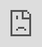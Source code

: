 ```yaml
---
title: "WhoseEgg"
subtitle: ".white[A Shiny App for Identifying Invasive Carp Using Random Forests and Fish Egg Characteristics]"
author: 
  - "<br>"
  - ".white[Katherine Goode]"
  - ".white[Joint work with] [Dr. Michael Weber](https://michaeljohnweber.wixsite.com/fisherieslab) .white[and] [Dr. Philip Dixon](https://pdixon.stat.iastate.edu/)"
  - ".white[Presented at ISU LunchinatoRs]"
date: ".white[April 16, 2021] <br> <br> <br> <br> .small[.white[Code used to generate slides found [here](https://github.com/goodekat/presentations/tree/master/2021-lunchinatoRs-shiny-fish)]]"
output:
  xaringan::moon_reader:
    lib_dir: libs
    css: xaringan-themer.css
    nature:
      highlightStyle: github
      highlightLines: true
      countIncrementalSlides: false
---
```


<script>
var slideshow = remark.create({slideNumberFormat : function (current, total) {
  return current + '/' + (this.getSlideByName("mylastslide").getSlideIndex() + 1); },
  highlightStyle: "github",
  highlightLines: true,
  countIncrementalSlides: false});
</script>

```css
.tiny{font-size: 30%}
.small{font-size: 60%}
.medium{font-size: 75%}
.left-code {
  color: #777;
  width: 37%;
  height: 92%;
  float: left;
}
.right-plot {
  width: 60%;
  float: right;
  padding-left: 1%;
}
```

```r
options(htmltools.dir.version = FALSE)
knitr::opts_chunk$set(echo = FALSE)
library(knitr)
```

```r
library(xaringanthemer)
style_mono_accent(
  base_color = "#273E52", 
  title_slide_text_color = "#43d1b5",
  header_font_google = google_font("Josefin Sans"),
  text_font_google = google_font("Montserrat", "300", "300i"),
  code_font_google = google_font("Fira Mono"),
  text_slide_number_color = "black",
  header_h1_font_size = "2rem",
  header_h2_font_size = "1.75rem",
  header_h3_font_size = "1.25rem",
  colors = c(teal = "#43d1b5", white = "#ffffff"), 
  link_color = "#43d1b5", 
  code_highlight_color = "#43d1b5"
)
```

# Overview

- Background on R Shiny
  
- Project Background

- WhoseEgg App

<br>

<center> ![](figures/jumping-carp.gif) <center>

---

class: inverse, middle, center

# Background on R Shiny

---

# What is Shiny?

Shiny lets you create apps using R!

From the [Shiny website](https://shiny.rstudio.com/): 

> Shiny is an R package that **makes it easy to build interactive web apps straight from R**. You can host standalone apps on a webpage or embed them in R Markdown documents or build dashboards. You can also extend your Shiny apps with CSS themes, htmlwidgets, and JavaScript actions.

```r
include_graphics("figures/shiny.png")
```

---

# Shiny website

<body>
<style type="text/css">
body, html
{
margin: 0; padding: 0; height: 100%; overflow: hidden;
}
#content
{
position:absolute; left: 0; right: 0; bottom: 0; top: 0%; 
}
</style>
<div id="content">
<iframe width="100%" height="100%" frameborder="0" src="https://shiny.rstudio.com/"/>
</div>
</body>

---

class: inverse, middle, center

# Project Background

---

# Invasive Carp

- Brought to US in 1960s

- Escaped into wild

- Threat to native fish populations in Mississippi River basin

- Interest in monitoring populations to prevent further spread

```r
include_graphics("figures/large-carp.JPG")
```

---

# Egg Collection

<br>

- One method for monitoring carp is to collect eggs

- Common practice is to have eggs identified using genetic analysis

- Expensive

- Led Camacho et al (2019) to try using machine learning to classify fish eggs

<br>

.center[
```r
include_graphics("figures/egg1.png")
include_graphics("figures/egg2.png")
include_graphics("figures/egg5.png")
```
]

---

# Machine Learning Appraoch

.pull-left[
**[Camacho et al. (2019)](https://afspubs.onlinelibrary.wiley.com/doi/abs/10.1002/nafm.10380)**

- Trained random forests 

- Predictor variables: 
  - egg characteristics

- Responses: 
  - family, genus, and species

- Models showed promise for identifying invasive carp 

]

.pull-right[

**[Goode et al. (2021)](https://afspubs.onlinelibrary.wiley.com/doi/10.1002/nafm.10616)**

- Validated models using a new year of data

- Trained new models with all years of data

]

---

# Sampling Site and Years

Three years of collection

```r
include_graphics("figures/map.png")
```

---

# Egg Collection

Collected eggs were taken to the lab for measurements and genetic identification

```r
include_graphics("figures/Larval_Tow_Eggs.jpg")
```

---

# Predictor Variables

.left-code[
**Egg characteristics: ** 

- Month
- Julian day  
- Water temperature	 
- Water conductivity  	
- Deflated?	 
- Pigment?  
- Compact or diffuse?  	
- Sticky debris?  
- Egg stage  
- Membrane average  
- Membrane standard deviation  
- Membrane coefficient of variation  
- Embryo average
- Embryo standard deviation  
- Embryo coefficient of variation
- Embryo to membrane ratio
- Larval length
]

.right-plot[

```r
include_graphics("figures/egg-characteristics.png")
```
]

---

# Response Variables

.pull-left[

**Taxonomy**: 

- Genus (17 levels)

- Species (29 levels)

<br> 

**Taxonomy with invasive carp categorized as on class**: 

- Family (8 levels)

- Genus (16 levels)

- Species (27 levels)

]

.pull-right[
![](figures/carp.png)

<br> 
<small> Image source: https://www.watershedcouncil.org/asian-carp.html </small>
]

---

# Metrics on Training Data

Models trained with 2014-2015 and 2014-2016 data

```r
include_graphics("figures/train-res.png")
```

---

# Validation of Original Models

Metrics computed using 2014-2015 model on 2016 data

```r
include_graphics("figures/val-res.png")
```

---

class: inverse, middle, center

# WhoseEgg App

---

# WhoseEgg

**Goal**

- Provide a tool for easily predicting the identification of fish eggs using the random forests

- Used to help identify areas where invasive carp are reproducing

- Screen eggs to select a subset to send for genetic identification

<br>

**Models used**

- Random forests:

  - trained all three years of data
  
  - responses of family, genus, and species with invasive carp grouped

---

# App Demonstration

App available at: https://whoseegg.stat.iastate.edu/  

Example datasets available at: https://github.com/goodekat/presentations/blob/master/2021-lunchinatoRs-shiny-fish/example_data.zip

```r
include_graphics("figures/app.png")
```

---

name: mylastslide

# Possible Updates

<br>

- Add visualizations of input data compared to training data

<br>

- Include prediction intervals

<br>

- Add visualizations relating to explainability for individual predictions

<br>

- Add video showing how to use the app

<br>

- Add image during loading of swimming fish

---

class: inverse, center

<br>
<br>

# Thank you!

```r
knitr::include_graphics("figures/Skunk River larval AC.jpg")
```

---

class: inverse, center, middle

# Additional Figures

---

# Metrics on New/Old Sites

```r
include_graphics("figures/res-diff-sites.png")
```

---

# Feature Importance

```r
include_graphics("figures/feature-imp.png")
```

---

# Partial Dependence Plots

```r
include_graphics("figures/pdps.png")
```

---

# Correlation Between Features

```r
include_graphics("figures/correlation.png")
```

